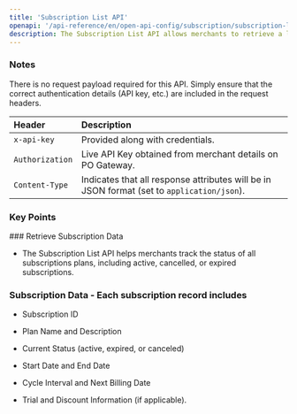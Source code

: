 ```yaml
---
title: 'Subscription List API'
openapi: '/api-reference/en/open-api-config/subscription/subscription-list.json GET /api/v1/server-to-server-interface/subscription/list'
description: The Subscription List API allows merchants to retrieve a list of all active, cancelled, or expired subscriptions, providing an overview of their customers subscription statuses.
---
```


### Notes

There is no request payload required for this API. Simply ensure that the correct authentication details (API key, etc.) are included in the request headers.

| **Header**      | **Description**                                                                            |
| :-------------- | :----------------------------------------------------------------------------------------- |
| `x-api-key`     | Provided along with credentials.                                                           |
| `Authorization` | Live API Key obtained from merchant details on PO Gateway.                                 |
| `Content-Type`  | Indicates that all response attributes will be in JSON format (set to `application/json`). |

### Key Points

<Info>
  ### Retrieve Subscription Data

  * The Subscription List API helps merchants track the status of all subscriptions plans, including active, cancelled, or expired subscriptions.

  ### Subscription Data - Each subscription record includes

  * Subscription ID

  * Plan Name and Description

  * Current Status (active, expired, or canceled)

  * Start Date and End Date

  * Cycle Interval and Next Billing Date

  * Trial and Discount Information (if applicable).
</Info>